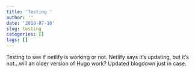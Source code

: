 ```yaml
---
title: 'Testing '
author: ''
date: '2018-07-10'
slug: testing
categories: []
tags: []
---
```

Testing to see if netlify is working or not. Netlify says it's updating, but it's not...will an older version of Hugo work? Updated blogdown just in case. 
